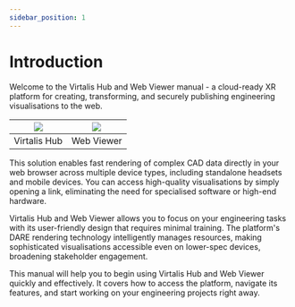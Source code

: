 ```yaml
---
sidebar_position: 1
---
```


# Introduction

Welcome to the Virtalis Hub and Web Viewer manual - a cloud-ready XR platform for creating, transforming, and securely publishing engineering visualisations to the web.

| ![](/img/virtalis-hub-and-web-viewer/assets.png) | ![](/img/virtalis-hub-and-web-viewer/viewer.png) |
|--------------|------------|
| Virtalis Hub | Web Viewer |

This solution enables fast rendering of complex CAD data directly in your web browser across multiple device types, including standalone headsets and mobile devices. You can access high-quality visualisations by simply opening a link, eliminating the need for specialised software or high-end hardware.

Virtalis Hub and Web Viewer allows you to focus on your engineering tasks with its user-friendly design that requires minimal training. The platform's DARE rendering technology intelligently manages resources, making sophisticated visualisations accessible even on lower-spec devices, broadening stakeholder engagement.

This manual will help you to begin using Virtalis Hub and Web Viewer quickly and effectively. It covers how to access the platform, navigate its features, and start working on your engineering projects right away.
